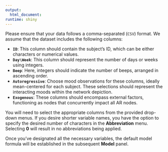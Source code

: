 ```yaml
---
output:
  html_document:
runtime: shiny
---
```

Please ensure that your data follows a comma-separated (`CSV`) format. We assume 
that the dataset includes the following columns:

- **`ID`**: This column should contain the subject's ID, which can be either 
characters or numerical values.
- **`Day\Week`**: This column should represent the number of days or weeks using 
integers.
- **`Beep`**: Here, integers should indicate the number of beeps, arranged in 
ascending order.
- **`Autoregressive`**: Choose mood observations for these columns, ideally 
mean-centered for each subject. These selections should represent the 
interacting moods within the network depiction.
- **`Exogenous`**: These columns should encompass external factors, functioning 
as nodes that concurrently impact all AR nodes.

You will need to select the appropriate columns from the provided drop-down 
menus. If you desire shorter variable names, you have the option to specify the 
desired number of characters in the **Abbreviation** menu. Selecting **0** will 
result in no abbreviations being applied.

Once you've designated all the necessary variables, the default model formula 
will be established in the subsequent **Model** panel.






